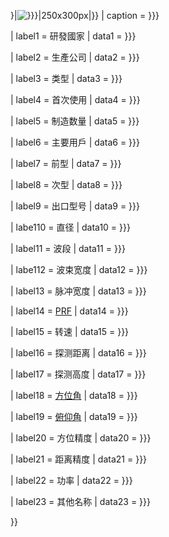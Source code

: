 {{Infobox
| bodyclass = vevent

| title = {{{name|<includeonly>{{PAGENAME}}</includeonly>}}}
| titleclass = summary

| image   = {{#if:{{{image|{{{图片|}}}}}}|[[File:{{{image|{{{图片|}}}}}}|250x300px|]]}}
| caption = {{{caption|{{{图片说明|}}}}}}

| label1 = 研發國家
| data1  = {{{country|{{{研发国家|}}}}}}

| label2 = 生產公司
| data2  = {{{manufacturers|{{{生產公司|}}}}}}

| label3 = 类型
| data3  = {{{type|{{{类型|}}}}}}

| label4 = 首次使用
| data4  = {{{introdate|{{{首次使用|}}}}}}

| label5 = 制造数量
| data5  = {{{number|{{{制造数量|}}}}}}

| label6 = 主要用戶
| data6  = {{{primary user|{{{主要用戶|}}}}}}

| label7 = 前型
| data7  = {{{type before|{{{前型|}}}}}}

| label8 = 次型
| data8  = {{{type after|{{{次型|}}}}}}

| label9 = 出口型号
| data9  = {{{type export|{{{出口型号|}}}}}}

| labe110 = 直径
| data10 = {{{diameter|{{{直径|}}}}}}

| label11 = 波段
| data11  = {{{frequency|{{{波段|}}}}}}

| labe112 = 波束宽度
| data12  = {{{beamwidth|{{{波束宽度|}}}}}}

| label13 = 脉冲宽度
| data13  = {{{pulsewidth|{{{脉冲宽度|}}}}}}

| label14 = [[脉冲重复频率|PRF]]
| data14  = {{{PRF|{{{脉冲重复频率|}}}}}}

| label15 = 转速
| data15  = {{{RPM|{{{转速|}}}}}}

| label16 = 探测距离
| data16  = {{{range|{{{探测距离|}}}}}}

| label17 = 探测高度
| data17  = {{{altitude|{{{探测高度|}}}}}}

| label18 = [[方位角]]
| data18  = {{{azimuth|{{{方位角|}}}}}}

| label19 = [[俯仰角]]
| data19  = {{{elevation|{{{俯仰角|}}}}}}

| label20 = 方位精度
| data20  = {{{orientation precision|{{{方位精度|}}}}}}

| label21 = 距离精度
| data21  = {{{range precision|{{{距离精度|}}}}}}

| label22 = 功率
| data22  = {{{power|{{{功率|}}}}}}

| label23 = 其他名称
| data23  = {{{other names|{{{其他名称|}}}}}}

}}<noinclude>
{{Documentation}}
<!----Please add interwikis to the /doc page, not here - thanks!---->
</noinclude>